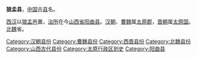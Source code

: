 '''狼孟县'''，[[中国|中国]]古[[县|县]]名。

[[西汉|西汉]]以[[狼孟邑|狼孟邑]]置，[[治所|治所]]在今[[山西省|山西省]][[阳曲县|阳曲县]]。[[汉朝|汉朝]]、[[曹魏|曹魏]]属[[太原郡|太原郡]]，[[晋朝|晋朝]]属[[太原国|太原国]]。[[北魏|北魏]]省。

{{山西行政区划小作品}}
{{DEFAULTSORT:L}}
[[Category:汉朝县份|Category:汉朝县份]]
[[Category:曹魏县份|Category:曹魏县份]]
[[Category:西晋县份|Category:西晋县份]]
[[Category:北魏县份|Category:北魏县份]]
[[Category:山西古代县份|Category:山西古代县份]]
[[Category:太原行政区划史|Category:太原行政区划史]]
[[Category:阳曲县|Category:阳曲县]]